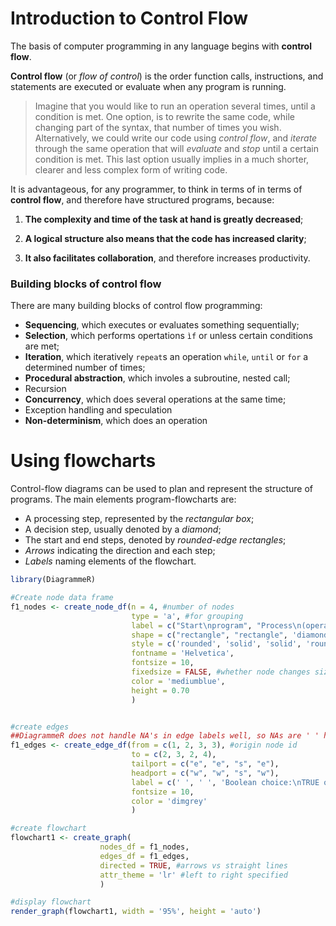 # Introduction to Control Flow

The basis of computer programming in any language begins with **control flow**. 

**Control flow** (or *flow of control*) is the order function calls, instructions, and statements are executed or evaluate when any program is running.

> Imagine that you would like to run an operation several times, until a condition is met. One option, is to rewrite the same code, while changing part of the syntax, that number of times you wish. Alternatively, we could write our code using *control flow*, and *iterate* through the same operation that will *evaluate* and *stop* until a certain condition is met. This last option usually implies in a much shorter, clearer and less complex form of writing code.

It is advantageous, for any programmer, to think in terms of in terms of **control flow**, and therefore have structured programs, because:

1. **The complexity and time of the task at hand is greatly decreased**;

2. **A logical structure also means that the code has increased clarity**;

3. **It also facilitates collaboration**, and therefore increases productivity.

### Building blocks of control flow

There are many building blocks of control flow programming:

- **Sequencing**, which executes or evaluates something sequentially;
- **Selection**, which performs opertations `ìf` or unless certain conditions are met; 
- **Iteration**, which iteratively `repeat`s an operation `while`, `until` or `for` a determined number of times; 
- **Procedural abstraction**, which involes a subroutine, nested call;
- Recursion
- **Concurrency**, which does several operations at the same time;
- Exception handling and speculation
- **Non-determinism**, which does an operation 

# Using flowcharts

Control-flow diagrams can be used to plan and represent the structure of programs. The main elements program-flowcharts are:

- A processing step, represented by the *rectangular box*;
- A decision step, usually denoted by a *diamond*; 
- The start and end steps, denoted by *rounded-edge rectangles*;
- *Arrows* indicating the direction and each step;
- *Labels* naming elements of the flowchart.

```r
library(DiagrammeR)

#Create node data frame
f1_nodes <- create_node_df(n = 4, #number of nodes
                           type = 'a', #for grouping
                           label = c("Start\nprogram", "Process\n(operations carried out\ne.g. data manipulation)", "Decision", "End\nprogram"), #words inside node
                           shape = c("rectangle", "rectangle", 'diamond', 'rectangle'), #shape of node
                           style = c('rounded', 'solid', 'solid', 'rounded'), #line style around nodes
                           fontname = 'Helvetica',
                           fontsize = 10,
                           fixedsize = FALSE, #whether node changes size based on label or is fixed
                           color = 'mediumblue',
                           height = 0.70
                           )


#create edges
##DiagrammeR does not handle NA's in edge labels well, so NAs are ' ' here.
f1_edges <- create_edge_df(from = c(1, 2, 3, 3), #origin node id
                           to = c(2, 3, 2, 4),
                           tailport = c("e", "e", "s", "e"),
                           headport = c("w", "w", "s", "w"),
                           label = c(' ', ' ', 'Boolean choice:\nTRUE or FALSE', ' '), #for text on edge
                           fontsize = 10,
                           color = 'dimgrey'
                           )

#create flowchart
flowchart1 <- create_graph(
                    nodes_df = f1_nodes,
                    edges_df = f1_edges,
                    directed = TRUE, #arrows vs straight lines
                    attr_theme = 'lr' #left to right specified
                    )

#display flowchart
render_graph(flowchart1, width = '95%', height = 'auto')

```
